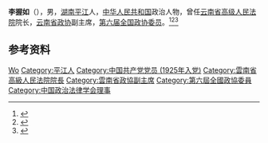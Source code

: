 '''李握如'''（{{bd|1908年||1995年|}}），男，[[湖南|湖南]][[平江|平江]]人，[[中华人民共和国|中华人民共和国]]政治人物，曾任[[云南省高级人民法院|云南省高级人民法院]]院长，[[云南省政协|云南省政协]]副主席，[[第六届全国政协委员|第六届全国政协委员]]。<ref>{{Cite book|title=湖南百科全书|author=禹舜主编; 洪期钧副主编|publisher=岳麓书社|year=1999|isbn=|location=长沙|pages=}}</ref><ref>{{Cite book|title=历届全国政协委员人名辞典|author=|publisher=中国国际广播出版社|year=1996|isbn=9787507813746|location=北京|pages=286}}</ref><ref>{{Cite book|title=中华人民共和国职官志|author=何虎生, 李耀东, 向常福主编|publisher=中国社会出版社|year=2003|isbn=9787800883934|location=北京|pages=}}</ref>

== 参考资料 ==
{{reflist}}

{{中国人物小作品}}
{{中国政治法律学会第四届理事会}}

{{Authority control}}
{{DEFAULTSORT:Li李}}
[[Category:李姓|Wo]]
[[Category:平江人|Category:平江人]]
[[Category:中国共产党党员_(1925年入党)|Category:中国共产党党员 (1925年入党)]]
[[Category:雲南省高級人民法院院長|Category:雲南省高級人民法院院長]]
[[Category:雲南省政協副主席|Category:雲南省政協副主席]]
[[Category:第六屆全國政協委員|Category:第六屆全國政協委員]]
[[Category:中国政治法律学会理事|Category:中国政治法律学会理事]]